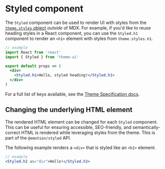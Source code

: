 

# Styled component

The `Styled` component can be used to render UI with styles from the [`theme.styles` object](/theming#styles) _outside_ of MDX.
For example, if you'd like to reuse heading styles in a React component,
you can use the `Styled.h1` component to render an `<h1>` element with styles from `theme.styles.h1`.

```jsx
// example
import React from 'react'
import { Styled } from 'theme-ui'

export default props => (
  <div>
    <Styled.h1>Hello, styled heading!</Styled.h1>
  </div>
)
```

For a full list of keys available, see the [Theme Specification docs](/theme-spec#styles).

## Changing the underlying HTML element

The rendered HTML element can be changed for each `Styled` component.
This can be useful for ensuring accessible, SEO-friendly, and semantically-correct HTML is rendered while leveraging styles from the theme.
This is part of the `@emotion/styled` API.

The following example renders a `<div>` that is styled like an `<h2>` element.

```jsx
// example
<Styled.h2 as="div">Hello!</Styled.h2>
```
